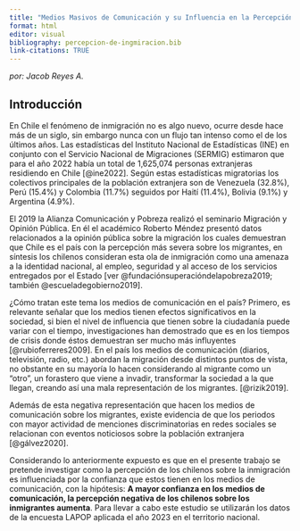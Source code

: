 ```yaml
---
title: "Medios Masivos de Comunicación y su Influencia en la Percepción de los chilenos sobre la Inmigración"
format: html
editor: visual
bibliography: percepcion-de-ingmiracion.bib
link-citations: TRUE
---
```


*por: Jacob Reyes A.*

## Introducción

En Chile el fenómeno de inmigración no es algo nuevo, ocurre desde hace más de un siglo, sin embargo nunca con un flujo tan intenso como el de los últimos años. Las estadísticas del Instituto Nacional de Estadísticas (INE) en conjunto con el Servicio Nacional de Migraciones (SERMIG) estimaron que para el año 2022 había un total de 1,625,074 personas extranjeras residiendo en Chile [@ine2022]. Según estas estadísticas migratorias los colectivos principales de la población extranjera son de Venezuela (32.8%), Perú (15.4%) y Colombia (11.7%) seguidos por Haití (11.4%), Bolivia (9.1%) y Argentina (4.9%).

El 2019 la Alianza Comunicación y Pobreza realizó el seminario Migración y Opinión Pública. En él el académico Roberto Méndez presentó datos relacionados a la opinión pública sobre la migración los cuales demuestran que Chile es el país con la percepción más severa sobre los migrantes, en síntesis los chilenos consideran esta ola de inmigración como una amenaza a la identidad nacional, al empleo, seguridad y al acceso de los servicios entregados por el Estado [ver @fundaciónsuperacióndelapobreza2019; también @escueladegobierno2019].

¿Cómo tratan este tema los medios de comunicación en el país? Primero, es relevante señalar que los medios tienen efectos significativos en la sociedad, si bien el nivel de influencia que tienen sobre la ciudadanía puede variar con el tiempo, investigaciones han demostrado que es en los tiempos de crisis donde éstos demuestran ser mucho más influyentes [@rubioferreres2009]. En el país los medios de comunicación (diarios, televisión, radio, etc.) abordan la migración desde distintos puntos de vista, no obstante en su mayoría lo hacen considerando al migrante como un "otro", un forastero que viene a invadir, transformar la sociedad a la que llegan, creando así una mala representación de los migrantes. [@rizik2019].

Además de esta negativa representación que hacen los medios de comunicación sobre los migrantes, existe evidencia de que los periodos con mayor actividad de menciones discriminatorias en redes sociales se relacionan con eventos noticiosos sobre la población extranjera [@gálvez2020].

Considerando lo anteriormente expuesto es que en el presente trabajo se pretende investigar como la percepción de los chilenos sobre la inmigración es influenciada por la confianza que estos tienen en los medios de comunicación, con la hipótesis: **A mayor confianza en los medios de comunicación, la percepción negativa de los chilenos sobre los inmigrantes aumenta**. Para llevar a cabo este estudio se utilizarán los datos de la encuesta LAPOP aplicada el año 2023 en el territorio nacional.
